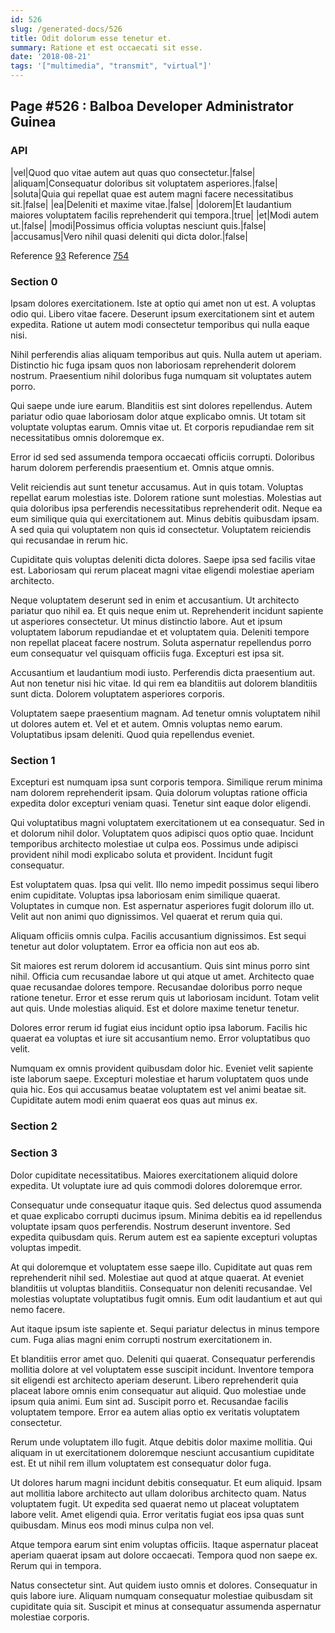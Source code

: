 ```yaml
---
id: 526
slug: /generated-docs/526
title: Odit dolorum esse tenetur et.
summary: Ratione et est occaecati sit esse.
date: '2018-08-21'
tags: '["multimedia", "transmit", "virtual"]'
---
```

## Page #526 : Balboa Developer Administrator Guinea
<Partial />

### API

|vel|Quod quo vitae autem aut quas quo consectetur.|false|
|aliquam|Consequatur doloribus sit voluptatem asperiores.|false|
|soluta|Quia qui repellat quae est autem magni facere necessitatibus sit.|false|
|ea|Deleniti et maxime vitae.|false|
|dolorem|Et laudantium maiores voluptatem facilis reprehenderit qui tempora.|true|
|et|Modi autem ut.|false|
|modi|Possimus officia voluptas nesciunt quis.|false|
|accusamus|Vero nihil quasi deleniti qui dicta dolor.|false|

Reference [93](/generated-docs/93)
Reference [754](/generated-docs/754)


### Section 0
Ipsam dolores exercitationem. Iste at optio qui amet non ut est. A voluptas odio qui. Libero vitae facere. Deserunt ipsum exercitationem sint et autem expedita. Ratione ut autem modi consectetur temporibus qui nulla eaque nisi.
 Nihil perferendis alias aliquam temporibus aut quis. Nulla autem ut aperiam. Distinctio hic fuga ipsam quos non laboriosam reprehenderit dolorem nostrum. Praesentium nihil doloribus fuga numquam sit voluptates autem porro.
 Qui saepe unde iure earum. Blanditiis est sint dolores repellendus. Autem pariatur odio quae laboriosam dolor atque explicabo omnis.
Ut totam sit voluptate voluptas earum. Omnis vitae ut. Et corporis repudiandae rem sit necessitatibus omnis doloremque ex.
 Error id sed sed assumenda tempora occaecati officiis corrupti. Doloribus harum dolorem perferendis praesentium et. Omnis atque omnis.
 Velit reiciendis aut sunt tenetur accusamus. Aut in quis totam. Voluptas repellat earum molestias iste. Dolorem ratione sunt molestias. Molestias aut quia doloribus ipsa perferendis necessitatibus reprehenderit odit. Neque ea eum similique quia qui exercitationem aut.
Minus debitis quibusdam ipsam. A sed quia qui voluptatem non quis id consectetur. Voluptatem reiciendis qui recusandae in rerum hic.
 Cupiditate quis voluptas deleniti dicta dolores. Saepe ipsa sed facilis vitae est. Laboriosam qui rerum placeat magni vitae eligendi molestiae aperiam architecto.
 Neque voluptatem deserunt sed in enim et accusantium. Ut architecto pariatur quo nihil ea. Et quis neque enim ut. Reprehenderit incidunt sapiente ut asperiores consectetur. Ut minus distinctio labore. Aut et ipsum voluptatem laborum repudiandae et et voluptatem quia.
Deleniti tempore non repellat placeat facere nostrum. Soluta aspernatur repellendus porro eum consequatur vel quisquam officiis fuga. Excepturi est ipsa sit.
 Accusantium et laudantium modi iusto. Perferendis dicta praesentium aut. Aut non tenetur nisi hic vitae. Id qui rem ea blanditiis aut dolorem blanditiis sunt dicta. Dolorem voluptatem asperiores corporis.
 Voluptatem saepe praesentium magnam. Ad tenetur omnis voluptatem nihil ut dolores autem et. Vel et et autem. Omnis voluptas nemo earum. Voluptatibus ipsam deleniti. Quod quia repellendus eveniet.
### Section 1
Excepturi est numquam ipsa sunt corporis tempora. Similique rerum minima nam dolorem reprehenderit ipsam. Quia dolorum voluptas ratione officia expedita dolor excepturi veniam quasi. Tenetur sint eaque dolor eligendi.
 Qui voluptatibus magni voluptatem exercitationem ut ea consequatur. Sed in et dolorum nihil dolor. Voluptatem quos adipisci quos optio quae. Incidunt temporibus architecto molestiae ut culpa eos. Possimus unde adipisci provident nihil modi explicabo soluta et provident. Incidunt fugit consequatur.
 Est voluptatem quas. Ipsa qui velit. Illo nemo impedit possimus sequi libero enim cupiditate. Voluptas ipsa laboriosam enim similique quaerat. Voluptates in cumque non.
Est aspernatur asperiores fugit dolorum illo ut. Velit aut non animi quo dignissimos. Vel quaerat et rerum quia qui.
 Aliquam officiis omnis culpa. Facilis accusantium dignissimos. Est sequi tenetur aut dolor voluptatem. Error ea officia non aut eos ab.
 Sit maiores est rerum dolorem id accusantium. Quis sint minus porro sint nihil. Officia cum recusandae labore ut qui atque ut amet. Architecto quae quae recusandae dolores tempore. Recusandae doloribus porro neque ratione tenetur.
Error et esse rerum quis ut laboriosam incidunt. Totam velit aut quis. Unde molestias aliquid. Est et dolore maxime tenetur tenetur.
 Dolores error rerum id fugiat eius incidunt optio ipsa laborum. Facilis hic quaerat ea voluptas et iure sit accusantium nemo. Error voluptatibus quo velit.
 Numquam ex omnis provident quibusdam dolor hic. Eveniet velit sapiente iste laborum saepe. Excepturi molestiae et harum voluptatem quos unde quia hic. Eos qui accusamus beatae voluptatem est vel animi beatae sit. Cupiditate autem modi enim quaerat eos quas aut minus ex.
### Section 2

### Section 3
Dolor cupiditate necessitatibus. Maiores exercitationem aliquid dolore expedita. Ut voluptate iure ad quis commodi dolores doloremque error.
 Consequatur unde consequatur itaque quis. Sed delectus quod assumenda et quae explicabo corrupti ducimus ipsum. Minima debitis ea id repellendus voluptate ipsam quos perferendis. Nostrum deserunt inventore. Sed expedita quibusdam quis. Rerum autem est ea sapiente excepturi voluptas voluptas impedit.
 At qui doloremque et voluptatem esse saepe illo. Cupiditate aut quas rem reprehenderit nihil sed. Molestiae aut quod at atque quaerat. At eveniet blanditiis ut voluptas blanditiis.
Consequatur non deleniti recusandae. Vel molestias voluptate voluptatibus fugit omnis. Eum odit laudantium et aut qui nemo facere.
 Aut itaque ipsum iste sapiente et. Sequi pariatur delectus in minus tempore cum. Fuga alias magni enim corrupti nostrum exercitationem in.
 Et blanditiis error amet quo. Deleniti qui quaerat. Consequatur perferendis mollitia dolore at vel voluptatem esse suscipit incidunt. Inventore tempora sit eligendi est architecto aperiam deserunt. Libero reprehenderit quia placeat labore omnis enim consequatur aut aliquid.
Quo molestiae unde ipsum quia animi. Eum sint ad. Suscipit porro et. Recusandae facilis voluptatem tempore. Error ea autem alias optio ex veritatis voluptatem consectetur.
 Rerum unde voluptatem illo fugit. Atque debitis dolor maxime mollitia. Qui aliquam in ut exercitationem doloremque nesciunt accusantium cupiditate est. Et ut nihil rem illum voluptatem est consequatur dolor fuga.
 Ut dolores harum magni incidunt debitis consequatur. Et eum aliquid. Ipsam aut mollitia labore architecto aut ullam doloribus architecto quam. Natus voluptatem fugit.
Ut expedita sed quaerat nemo ut placeat voluptatem labore velit. Amet eligendi quia. Error veritatis fugiat eos ipsa quas sunt quibusdam. Minus eos modi minus culpa non vel.
 Atque tempora earum sint enim voluptas officiis. Itaque aspernatur placeat aperiam quaerat ipsam aut dolore occaecati. Tempora quod non saepe ex. Rerum qui in tempora.
 Natus consectetur sint. Aut quidem iusto omnis et dolores. Consequatur in quis labore iure. Aliquam numquam consequatur molestiae quibusdam sit cupiditate quia sit. Suscipit et minus at consequatur assumenda aspernatur molestiae corporis.
